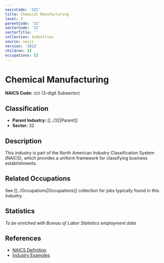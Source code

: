 ```yaml
---
naicsCode: '325'
title: Chemical Manufacturing
level: 3
parentCode: '32'
sectorCode: '32'
sectorTitle: ''
collection: Industries
source: naics
version: '2022'
children: []
occupations: []
---
```

# Chemical Manufacturing

**NAICS Code:** `325` (3-digit Subsector)

## Classification

- **Parent Industry:** [[../32|Parent]]
- **Sector:** 32

## Description

This industry is part of the North American Industry Classification System (NAICS), which provides a uniform framework for classifying business establishments.

## Related Occupations

See [[../Occupations|Occupations]] collection for jobs typically found in this industry.

## Statistics

*To be enriched with Bureau of Labor Statistics employment data*

## References

- [NAICS Definition](https://www.census.gov/naics/)
- [Industry Examples](https://www.census.gov/naics/2022NAICS/)
